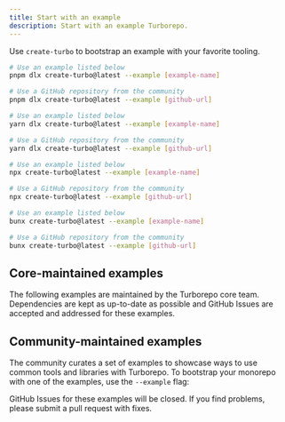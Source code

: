 ```yaml
---
title: Start with an example
description: Start with an example Turborepo.
---
```



Use `create-turbo` to bootstrap an example with your favorite tooling.

<PackageManagerTabs>

<Tab value="pnpm">

```bash title="Terminal"
# Use an example listed below
pnpm dlx create-turbo@latest --example [example-name]

# Use a GitHub repository from the community
pnpm dlx create-turbo@latest --example [github-url]
```

</Tab>

<Tab value="yarn">

```bash title="Terminal"
# Use an example listed below
yarn dlx create-turbo@latest --example [example-name]

# Use a GitHub repository from the community
yarn dlx create-turbo@latest --example [github-url]
```

</Tab>

<Tab value="npm">

```bash title="Terminal"
# Use an example listed below
npx create-turbo@latest --example [example-name]

# Use a GitHub repository from the community
npx create-turbo@latest --example [github-url]
```

</Tab>

<Tab value="bun">

```bash title="Terminal"
# Use an example listed below
bunx create-turbo@latest --example [example-name]

# Use a GitHub repository from the community
bunx create-turbo@latest --example [github-url]
```

</Tab>

</PackageManagerTabs>

## Core-maintained examples

The following examples are maintained by the Turborepo core team. Dependencies are kept as up-to-date as possible and GitHub Issues are accepted and addressed for these examples.

<ExamplesTable coreMaintained />

## Community-maintained examples

The community curates a set of examples to showcase ways to use common tools and libraries with Turborepo. To bootstrap your monorepo with one of the examples, use the `--example` flag:

<Callout type="good-to-know">
  GitHub Issues for these examples will be closed. If you find problems, please
  submit a pull request with fixes.
</Callout>

<ExamplesTable />
